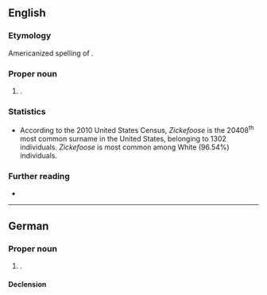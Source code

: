 ==English==

===Etymology===
Americanized spelling of {{der|en|de|Ziegenfuss}}.

===Proper noun===
{{en-proper noun|Zickefooses}}

# {{surname|en|from=German}}.

===Statistics===
* According to the 2010 United States Census, ''Zickefoose'' is the 20408<sup>th</sup> most common surname in the United States, belonging to 1302 individuals. ''Zickefoose'' is most common among White (96.54%) individuals.

===Further reading===
* {{R:en:DAFN}}

----

==German==

===Proper noun===
{{de-proper noun|surname}}

# {{surname|de|rare|from=nicknames}}.

====Declension====
{{de-ndecl|surname}}